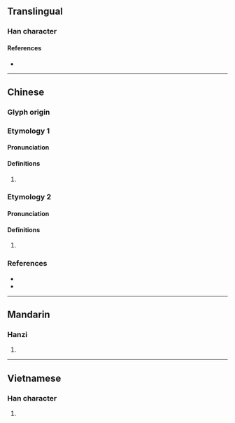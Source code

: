 {{character info}}
==Translingual==

===Han character===
{{Han char|rn=64|rad=手|as=11|sn=14|four=55030|canj=QYJJ,XQYJJ|ids=⿰扌連}}

====References====
* {{Han ref|kx=0449.340|dkj=12584|dj=0800.180|hdz=31942.100|uh=6459|ud=25689|bh=E1F1|bd=57841}}

----

==Chinese==

===Glyph origin===
{{Han etym}}

===Etymology 1===
{{zh-forms|alt=𪜆}}

====Pronunciation====
{{zh-pron
|m=liǎn
|c=lin5,lin4
|mc=y
|oc=y
|cat=
}}

====Definitions====
{{zh-hanzi}}

# {{rfdef|zh}}

===Etymology 2===
{{zh-forms|alt=𪜆}}

====Pronunciation====
{{zh-pron
|c=lin5
|mc=y
|oc=y
|cat=v
}}

====Definitions====
{{zh-hanzi}}

# {{lb|zh|Cantonese}} {{rfdef|zh}}
#: {{zh-x|摙死|to strangle to death|C}}

===References===
* {{R:twedu|C04398}}
* {{R:yue:mfccd}}

----

==Mandarin==

===Hanzi===
{{cmn-hanzi|pin=[[liǎn]] ([[lian3]]), [[lí]] ([[li2]])|wg=lien<sup>3</sup>, li<sup>2</sup>}}

# {{rfdef|cmn|sort=手11}}

----

==Vietnamese==

===Han character===
{{vi-readings|rs=手11|reading=lèn}}

# {{rfdef|vi|sort=手11}}